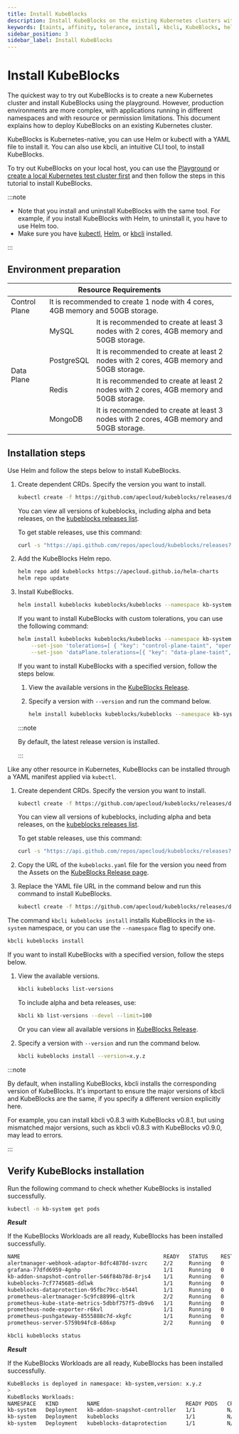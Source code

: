 ```yaml
---
title: Install KubeBlocks
description: Install KubeBlocks on the existing Kubernetes clusters with Helm
keywords: [taints, affinity, tolerance, install, kbcli, KubeBlocks, helm]
sidebar_position: 3
sidebar_label: Install KubeBlocks
---
```



# Install KubeBlocks

The quickest way to try out KubeBlocks is to create a new Kubernetes cluster and install KubeBlocks using the playground. However, production environments are more complex, with applications running in different namespaces and with resource or permission limitations. This document explains how to deploy KubeBlocks on an existing Kubernetes cluster.

KubeBlocks is Kubernetes-native, you can use Helm or kubectl with a YAML file to install it. You can also use kbcli, an intuitive CLI tool, to install KubeBlocks.

To try out KubeBlocks on your local host, you can use the [Playground](./../try-out-on-playground/try-kubeblocks-on-your-laptop.md) or [create a local Kubernetes test cluster first](./prepare-a-local-k8s-cluster/prepare-a-local-k8s-cluster.md) and then follow the steps in this tutorial to install KubeBlocks.

:::note

- Note that you install and uninstall KubeBlocks with the same tool. For example, if you install KubeBlocks with Helm, to uninstall it, you have to use Helm too.
- Make sure you have [kubectl](https://kubernetes.io/docs/tasks/tools/), [Helm](https://helm.sh/docs/intro/install/), or [kbcli](./install-kbcli.md) installed.

:::

## Environment preparation

<table>
    <thead>
	<tr>
	    <th colSpan="3">Resource Requirements</th>
	</tr >
    </thead>
    <tbody>
	<tr>
	    <td >Control Plane</td>
	    <td colSpan="2">It is recommended to create 1 node with 4 cores, 4GB memory and 50GB storage. </td>
	</tr >
	<tr >
	    <td rowSpan="4">Data Plane</td>
	    <td> MySQL </td>
	    <td>It is recommended to create at least 3 nodes with 2 cores, 4GB memory and 50GB storage. </td>
	</tr>
	<tr>
	    <td> PostgreSQL </td>
        <td>It is recommended to create at least 2 nodes with 2 cores, 4GB memory and 50GB storage.  </td>
	</tr>
	<tr>
	    <td> Redis </td>
        <td>It is recommended to create at least 2 nodes with 2 cores, 4GB memory and 50GB storage. </td>
	</tr>
	<tr>
	    <td> MongoDB </td>
	    <td>It is recommended to create at least 3 nodes with 2 cores, 4GB memory and 50GB storage. </td>
	</tr>
    </tbody>
</table>

## Installation steps

<Tabs>

<TabItem value="Helm" label="Install with Helm" default>

Use Helm and follow the steps below to install KubeBlocks.

1. Create dependent CRDs. Specify the version you want to install.

   ```bash
   kubectl create -f https://github.com/apecloud/kubeblocks/releases/download/vx.y.z/kubeblocks_crds.yaml
   ```

   You can view all versions of kubeblocks, including alpha and beta releases, on the [kubeblocks releases list](https://github.com/apecloud/kubeblocks/releases).

   To get stable releases, use this command:

   ```bash
   curl -s "https://api.github.com/repos/apecloud/kubeblocks/releases?per_page=100&page=1" | jq -r '.[] | select(.prerelease == false) | .tag_name' | sort -V -r
   ```

2. Add the KubeBlocks Helm repo.

   ```bash
   helm repo add kubeblocks https://apecloud.github.io/helm-charts
   helm repo update
   ```

3. Install KubeBlocks.

   ```bash
   helm install kubeblocks kubeblocks/kubeblocks --namespace kb-system --create-namespace
   ```

   If you want to install KubeBlocks with custom tolerations, you can use the following command:

   ```bash
   helm install kubeblocks kubeblocks/kubeblocks --namespace kb-system --create-namespace \
       --set-json 'tolerations=[ { "key": "control-plane-taint", "operator": "Equal", "effect": "NoSchedule", "value": "true" } ]' \
       --set-json 'dataPlane.tolerations=[{ "key": "data-plane-taint", "operator": "Equal", "effect": "NoSchedule", "value": "true"    }]'
   ```

   If you want to install KubeBlocks with a specified version, follow the steps below.

   1. View the available versions in the [KubeBlocks Release](https://github.com/apecloud/kubeblocks/releases/).
   2. Specify a version with `--version` and run the command below.

      ```bash
      helm install kubeblocks kubeblocks/kubeblocks --namespace kb-system --create-namespace --version="x.y.z"
      ```

     :::note

     By default, the latest release version is installed.

     :::

</TabItem>

<TabItem value="kubectl" label="Install with kubectl">

Like any other resource in Kubernetes, KubeBlocks can be installed through a YAML manifest applied via `kubectl`.

1. Create dependent CRDs. Specify the version you want to install.

   ```bash
   kubectl create -f https://github.com/apecloud/kubeblocks/releases/download/vx.y.z/kubeblocks_crds.yaml
   ```

   You can view all versions of kubeblocks, including alpha and beta releases, on the [kubeblocks releases list](https://github.com/apecloud/kubeblocks/releases).

   To get stable releases, use this command:

   ```bash
   curl -s "https://api.github.com/repos/apecloud/kubeblocks/releases?per_page=100&page=1" | jq -r '.[] | select(.prerelease == false) | .tag_name' | sort -V -r
   ```

2. Copy the URL of the `kubeblocks.yaml` file for the version you need from the Assets on the [KubeBlocks Release page](https://github.com/apecloud/kubeblocks/releases).
3. Replace the YAML file URL in the command below and run this command to install KubeBlocks.

     ```bash
     kubectl create -f https://github.com/apecloud/kubeblocks/releases/download/vx.y.x/kubeblocks.yaml
     ```

</TabItem>

<TabItem value="kbcli" label="Install with kbcli">

The command `kbcli kubeblocks install` installs KubeBlocks in the `kb-system` namespace, or you can use the `--namespace` flag to specify one.

```bash
kbcli kubeblocks install
```

If you want to install KubeBlocks with a specified version, follow the steps below.

1. View the available versions.

   ```bash
   kbcli kubeblocks list-versions
   ```

   To include alpha and beta releases, use:

   ```bash
   kbcli kb list-versions --devel --limit=100
   ```

   Or you can view all available versions in [KubeBlocks Release](https://github.com/apecloud/kubeblocks/releases/).
2. Specify a version with `--version` and run the command below.

   ```bash
   kbcli kubeblocks install --version=x.y.z
   ```

  :::note

   By default, when installing KubeBlocks, kbcli installs the corresponding version of KubeBlocks. It's important to ensure the major versions of kbcli and KubeBlocks are the same, if you specify a different version explicitly here.

   For example, you can install kbcli v0.8.3 with KubeBlocks v0.8.1, but using mismatched major versions, such as kbcli v0.8.3 with KubeBlocks v0.9.0, may lead to errors.
  
  :::

</TabItem>

</Tabs>

## Verify KubeBlocks installation

Run the following command to check whether KubeBlocks is installed successfully.

<Tabs>

<TabItem value="kubectl" label="kubectl" default>

```bash
kubectl -n kb-system get pods
```

***Result***

If the KubeBlocks Workloads are all ready, KubeBlocks has been installed successfully.

```bash
NAME                                             READY   STATUS    RESTARTS       AGE
alertmanager-webhook-adaptor-8dfc4878d-svzrc     2/2     Running   0              3m56s
grafana-77dfd6959-4gnhp                          1/1     Running   0              3m56s
kb-addon-snapshot-controller-546f84b78d-8rjs4    1/1     Running   0              3m56s
kubeblocks-7cf7745685-ddlwk                      1/1     Running   0              4m39s
kubeblocks-dataprotection-95fbc79cc-b544l        1/1     Running   0              4m39s
prometheus-alertmanager-5c9fc88996-qltrk         2/2     Running   0              3m56s
prometheus-kube-state-metrics-5dbbf757f5-db9v6   1/1     Running   0              3m56s
prometheus-node-exporter-r6kvl                   1/1     Running   0              3m56s
prometheus-pushgateway-8555888c7d-xkgfc          1/1     Running   0              3m56s
prometheus-server-5759b94fc8-686xp               2/2     Running   0              3m56s
```

</TabItem>

<TabItem value="kbcli" label="kbcli">

```bash
kbcli kubeblocks status
```

***Result***

If the KubeBlocks Workloads are all ready, KubeBlocks has been installed successfully.

```bash
KubeBlocks is deployed in namespace: kb-system,version: x.y.z
>
KubeBlocks Workloads:
NAMESPACE   KIND         NAME                           READY PODS   CPU(CORES)   MEMORY(BYTES)   CREATED-AT
kb-system   Deployment   kb-addon-snapshot-controller   1/1          N/A          N/A             Oct 13,2023 14:27 UTC+0800
kb-system   Deployment   kubeblocks                     1/1          N/A          N/A             Oct 13,2023 14:26 UTC+0800
kb-system   Deployment   kubeblocks-dataprotection      1/1          N/A          N/A             Oct 13,2023 14:26 UTC+0800
```

</TabItem>

</Tabs>
